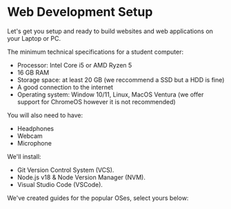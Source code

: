 
# Web Development Setup

Let's get you setup and ready to build websites and web applications on your
Laptop or PC.

The minimum technical specifications for a student computer:

- Processor: Intel Core i5 or AMD Ryzen 5
- 16 GB RAM
- Storage space: at least 20 GB (we reccommend a SSD but a HDD is fine)
- A good connection to the internet
- Operating system: Window 10/11, Linux, MacOS Ventura (we offer support for ChromeOS however it is not recommended)

You will also need to have:

- Headphones
- Webcam
- Microphone

We'll install:

- Git Version Control System (VCS).
- Node.js v18 & Node Version Manager (NVM).
- Visual Studio Code (VSCode).

We've created guides for the popular OSes, select yours below:

<Cards num="1">
	<Card title="Windows 10 & 11" arrow="true" href="/web-development/windows" />
	<Card title="Ubuntu" arrow="true" href="/web-development/ubuntu" />
	<Card title="Mac OS" arrow="true" href="/web-development/macos" />
	<Card title="ChromeOS" arrow="true" href="/web-development/chromeos" />
</Cards>

